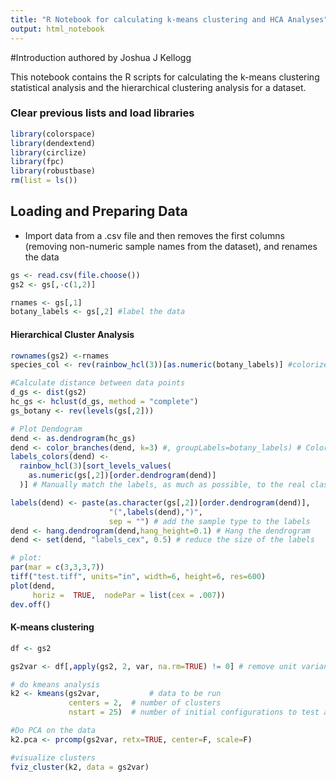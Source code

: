 ```yaml
---
title: "R Notebook for calculating k-means clustering and HCA Analyses"
output: html_notebook
---
```

#Introduction
authored by Joshua J Kellogg

This notebook contains the R scripts for calculating the k-means clustering statistical analysis and the hierarchical clustering analysis for a dataset.

### Clear previous lists and load libraries
```r
library(colorspace) 
library(dendextend) 
library(circlize) 
library(fpc)
library(robustbase)
rm(list = ls())
```

## Loading and Preparing Data
- Import data from a .csv file and then removes the first columns (removing non-numeric sample names from the dataset), and renames the data
```r
gs <- read.csv(file.choose())
gs2 <- gs[,-c(1,2)]

rnames <- gs[,1]
botany_labels <- gs[,2] #label the data
```

#### Hierarchical Cluster Analysis ####
```r
rownames(gs2) <-rnames
species_col <- rev(rainbow_hcl(3))[as.numeric(botany_labels)] #colorizes the species labels

#Calculate distance between data points
d_gs <- dist(gs2)
hc_gs <- hclust(d_gs, method = "complete")
gs_botany <- rev(levels(gs[,2]))

# Plot Dendogram
dend <- as.dendrogram(hc_gs)
dend <- color_branches(dend, k=3) #, groupLabels=botany_labels) # Color the branches based on the clusters
labels_colors(dend) <-
  rainbow_hcl(3)[sort_levels_values(
    as.numeric(gs[,2])[order.dendrogram(dend)]
  )] # Manually match the labels, as much as possible, to the real classification of the samples:

labels(dend) <- paste(as.character(gs[,2])[order.dendrogram(dend)],
                      "(",labels(dend),")", 
                      sep = "") # add the sample type to the labels
dend <- hang.dendrogram(dend,hang_height=0.1) # Hang the dendrogram
dend <- set(dend, "labels_cex", 0.5) # reduce the size of the labels

# plot:
par(mar = c(3,3,3,7))
tiff("test.tiff", units="in", width=6, height=6, res=600)
plot(dend, 
     horiz =  TRUE,  nodePar = list(cex = .007))
dev.off()
```

#### K-means clustering ####
```r
df <- gs2

gs2var <- df[,apply(gs2, 2, var, na.rm=TRUE) != 0] # remove unit variance columns

# do kmeans analysis
k2 <- kmeans(gs2var,           # data to be run
             centers = 2,  # number of clusters
             nstart = 25)  # number of initial configurations to test and report optimal

#Do PCA on the data
k2.pca <- prcomp(gs2var, retx=TRUE, center=F, scale=F)

#visualize clusters
fviz_cluster(k2, data = gs2var)
```


